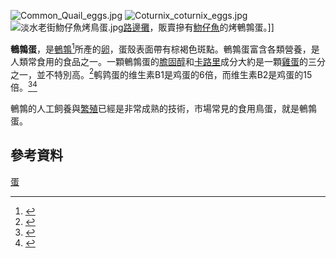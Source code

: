 [[File:Common_Quail_eggs.jpg|thumb]]
[[File:Coturnix_coturnix_eggs.jpg|thumb]]
[[File:淡水老街魩仔魚烤鳥蛋.jpg|thumb]][[路邊攤|路邊攤]]，販賣摻有[[魩仔魚|魩仔魚]]的烤鵪鶉蛋。]]

'''鵪鶉蛋'''，是[[鵪鶉|鵪鶉]]<ref>{{標音|字= 鹌鹑|繁=鵪鶉 |简= 鹌鹑|拼音=ān chún |注音=ㄢ　ㄔㄨㄣˊ |粤拼= |中古= |反切= |同音字= 安純}}</ref>所產的[[卵|卵]]，蛋殼表面帶有棕褐色斑點。鵪鶉蛋富含各類營養，是人類常食用的食品之一。一顆鵪鶉蛋的[[膽固醇|膽固醇]]和[[卡路里|卡路里]]成分大約是一顆[[雞蛋|雞蛋]]的三分之一，並不特別高。<ref>{{Cite web |url=http://ol.mingpao.com/cfm/style5.cfm?File=20080120%2Fsta01%2Foca4.txt |title=專家話：不要冤枉鵪鶉蛋 |accessdate=2020-09-22 |archive-date=2016-03-04 |archive-url=https://web.archive.org/web/20160304140606/http://ol.mingpao.com/cfm/style5.cfm?File=20080120%2Fsta01%2Foca4.txt |dead-url=no }}</ref>鹌鹑蛋的维生素B1是鸡蛋的6倍，而维生素B2是鸡蛋的15倍。<ref>{{Cite web|url=https://webmd.cn/2018/12/quail-eggs-1/|title=鹌鹑蛋每天吃几个最好，鹌鹑蛋的功效补肾的，白鹌鹑蛋的功效与禁忌（一）|accessdate=2018-12-17|work=WebMD|language=zh-CN|archive-date=2018-12-18|archive-url=https://web.archive.org/web/20181218010947/https://webmd.cn/2018/12/quail-eggs-1/|dead-url=no}}</ref><ref>{{Cite web|url=https://webmd.cn/2018/12/quail-eggs-2/|title=鹌鹑蛋每天吃几个最好，鹌鹑蛋的功效补肾的，白鹌鹑蛋的功效与禁忌（二）|accessdate=2018-12-17|work=WebMD|language=zh-CN|archive-date=2018-12-18|archive-url=https://web.archive.org/web/20181218010956/https://webmd.cn/2018/12/quail-eggs-2/|dead-url=no}}</ref>

鵪鶉的人工飼養與[[繁殖|繁殖]]已經是非常成熟的技術，市場常見的食用鳥蛋，就是鵪鶉蛋。

== 參考資料 ==
{{Reflist}}


[[Category:蛋|]]